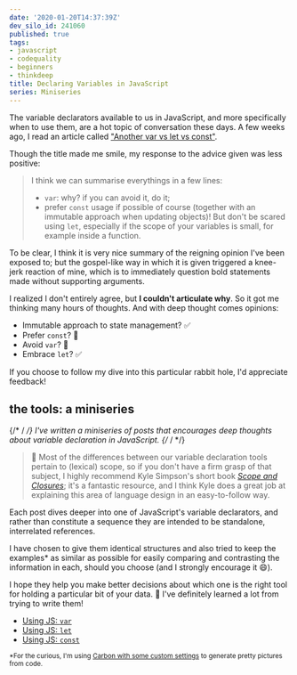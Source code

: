 ```yaml
---
date: '2020-01-20T14:37:39Z'
dev_silo_id: 241060
published: true
tags:
- javascript
- codequality
- beginners
- thinkdeep
title: Declaring Variables in JavaScript
series: Miniseries
---
```


The variable declarators available to us in JavaScript, and more specifically when to use them, are a hot topic of conversation these days. A few weeks ago, I read an article called ["Another var vs let vs const"](https://dev.to/stearm/another-var-vs-let-vs-const-27g1).

Though the title made me smile, my response to the advice given was less positive:

>I think we can summarise everythings in a few lines:
>
>* `var`: why? if you can avoid it, do it;
>* prefer `const` usage if possible of course (together with an immutable approach when updating objects)! But don't be scared using `let`, especially if the scope of your variables is small, for example inside a function.

To be clear, I think it is very nice summary of the reigning opinion I've been exposed to; but the gospel-like way in which it is given triggered a knee-jerk reaction of mine, which is to immediately question bold statements made without supporting arguments.

I realized I don't entirely agree, but **I couldn't articulate why**. So it got me thinking many hours of thoughts. And with deep thought comes opinions:

- Immutable approach to state management? ✅
- Prefer `const`? 🙅
- Avoid `var`? 🙅
- Embrace `let`? ✅

If you choose to follow my dive into this particular rabbit hole, I'd appreciate feedback!

## the tools: a miniseries
{/* / */}
I've written a miniseries of posts that encourages deep thoughts about variable declaration in JavaScript.
{/* / */}

> 📖 Most of the differences between our variable declaration tools pertain to (lexical) scope, so if you don't have a firm grasp of that subject, I highly recommend Kyle Simpson's short book _[Scope and Closures](https://github.com/getify/You-Dont-Know-JS)_; it's a fantastic resource, and I think Kyle does a great job at explaining this area of language design in an easy-to-follow way.
>

Each post dives deeper into one of JavaScript's variable declarators, and rather than constitute a sequence they are intended to be standalone, interrelated references.

I have chosen to give them identical structures and also tried to keep the examples* as similar as possible for easily comparing and contrasting the information in each, should you choose (and I strongly encourage it 😄).

I hope they help you make better decisions about which one is the right tool for holding a particular bit of your data. 🙏 I've definitely learned a lot from trying to write them!

- [Using JS: `var`](https://dev.to/daniel13rady/using-js-var-5kp)
- [Using JS: `let`](https://dev.to/daniel13rady/using-js-let-1k81)
- [Using JS: `const`](https://dev.to/daniel13rady/using-js-const-444)

<small>*For the curious, I'm using [Carbon with some custom settings](https://carbon.now.sh/?bg=rgba(255%2C255%2C255%2C0)&t=synthwave-84&wt=none&ds=false&dsyoff=20px&dsblur=68px&wc=false&wa=true&pv=0px&ph=0px&ln=false&fl=1&fm=Hack&fs=14px&lh=146%25&si=false&es=4x&wm=false) to generate pretty pictures from code.</small>
